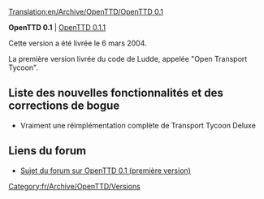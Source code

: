 [[Translation:en/Archive/OpenTTD/OpenTTD 0.1]]


'''OpenTTD 0.1''' | [[fr/Archive/OpenTTD/OpenTTD 0.1.1|OpenTTD 0.1.1]]

Cette version a été livrée le 6 mars 2004.

La première version livrée du code de Ludde, appelée "Open Transport Tycoon".

==Liste des nouvelles fonctionnalités et des corrections de bogue==
*Vraiment une réimplémentation complète de Transport Tycoon Deluxe

==Liens du forum==
*[http://www.tt-forums.net/viewtopic.php?f=29&t=6559 Sujet du forum sur OpenTTD 0.1 (première version)]

[[Category:fr/Archive/OpenTTD/Versions]]